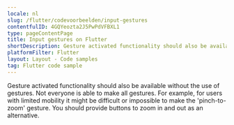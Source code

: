 ```yaml
---
locale: nl
slug: /flutter/codevoorbeelden/input-gestures
contentfulID: 4GQYeozta2J5PwPdVFBXL1
type: pageContentPage
title: Input gestures on Flutter
shortDescription: Gesture activated functionality should also be available without the use of gestures.
platformFilter: Flutter
layout: Layout - Code samples
tag: Flutter code sample
---
```


Gesture activated functionality should also be available without the use of gestures. Not everyone is able to make all gestures. For example, for users with limited mobility it might be difficult or impossible to make the 'pinch-to-zoom' gesture. You should provide buttons to zoom in and out as an alternative.

<CodeSample id="input-gestures" locale="nl" platform="flutter"/>